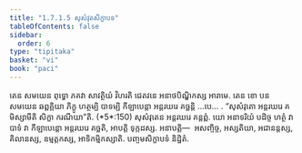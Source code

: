 ```yaml
---
title: "1.7.1.5 សុសំវុតសិក្ខាបទ"
tableOfContents: false
sidebar:
  order: 6
type: "tipitaka"
basket: "vi"
book: "paci"
---
```



<DynamicBreadcrumb />

<Division number="580" book="paci">

<Paragraph number="1705" book="paci">
តេន សមយេន ពុទ្ធោ ភគវា សាវត្ថិយំ វិហរតិ ជេតវនេ អនាថបិណ្ឌិកស្ស អារាមេ. តេន ខោ បន សមយេន ឆព្ពគ្គិយា ភិក្ខូ ហត្ថម្បិ បាទម្បិ កីឡាបេន្តា អន្តរឃរេ គច្ឆន្តិ …បេ… .
</Paragraph>

<Paragraph number="1706" book="paci">
<Emphasis>“សុសំវុតោ អន្តរឃរេ គមិស្សាមីតិ សិក្ខា ករណីយា”</Emphasis>តិ. (*5*:<Emphasis>150</Emphasis>)
</Paragraph>

<Paragraph number="1707" book="paci">
សុសំវុតេន អន្តរឃរេ គន្តព្ពំ. យោ អនាទរិយំ បដិច្ច ហត្ថំ វា បាទំ វា កីឡាបេន្តោ អន្តរឃរេ គច្ឆតិ, អាបត្តិ ទុក្កដស្ស.
</Paragraph>

<Paragraph number="1708" book="paci">
អនាបត្តិ—  អសញ្ចិច្ច, អស្សតិយា, អជានន្តស្ស, គិលានស្ស, ឧម្មត្តកស្ស, អាទិកម្មិកស្សាតិ.

</Paragraph>
</Division>

<Paragraph number="1709" type="center" book="paci">
បញ្ចមសិក្ខាបទំ និដ្ឋិតំ.
</Paragraph>